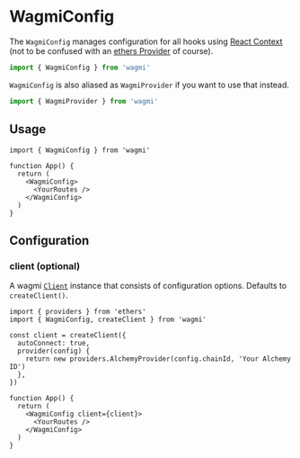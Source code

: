 # WagmiConfig

The `WagmiConfig` manages configuration for all hooks using [React Context](https://reactjs.org/docs/context.html) (not to be confused with an [ethers Provider](https://docs.ethers.io/v5/api/providers/) of course).

```ts
import { WagmiConfig } from 'wagmi'
```

`WagmiConfig` is also aliased as `WagmiProvider` if you want to use that instead.

```ts
import { WagmiProvider } from 'wagmi'
```

## Usage

```tsx
import { WagmiConfig } from 'wagmi'

function App() {
  return (
    <WagmiConfig>
      <YourRoutes />
    </WagmiConfig>
  )
}
```

## Configuration

### client (optional)

A wagmi [`Client`](/docs/client) instance that consists of configuration options. Defaults to `createClient()`.

```tsx {4-9,13}
import { providers } from 'ethers'
import { WagmiConfig, createClient } from 'wagmi'

const client = createClient({
  autoConnect: true,
  provider(config) {
    return new providers.AlchemyProvider(config.chainId, 'Your Alchemy ID')
  },
})

function App() {
  return (
    <WagmiConfig client={client}>
      <YourRoutes />
    </WagmiConfig>
  )
}
```
